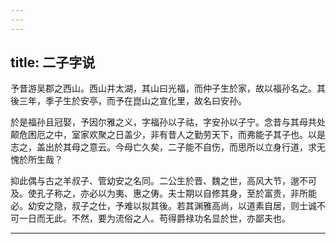 ```yaml
---
---
---
```

title: 二子字说
---



予昔游吴郡之西山。西山并太湖，其山曰光福，而仲子生於家，故以福孙名之。其後三年，季子生於安亭，而予在崑山之宣化里，故名曰安孙。

於是福孙且冠娶，予因尔雅之义，字福孙以子祜，字安孙以子宁。念昔与其母共处颠危困厄之中，室家欢聚之日盖少，非有昔人之勤劳天下，而弗能子其子也。以是志之，盖出於其母之意云。今母亡久矣，二子能不自伤，而思所以立身行道，求无愧於所生哉？

抑此偶与古之羊叔子、管幼安之名同。二公生於晋、魏之世，高风大节，邈不可及。使孔子称之，亦必以为夷、惠之俦。夫士期以自修其身，至於富贵，非所能必。幼安之隐，叔子之仕，予难以拟其後。若其渊雅高尚，以道素自居，则士诚不可一日而无此。不然，要为流俗之人。苟得爵禄功名显於世，亦鄙夫也。

-------------------------
